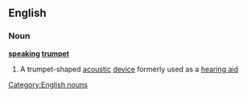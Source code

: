 ==English==
===Noun===
'''[[speaking]] [[trumpet]]'''
#A trumpet-shaped [[acoustic]] [[device]] formerly used as a [[hearing aid]]
[[Category:English nouns]]